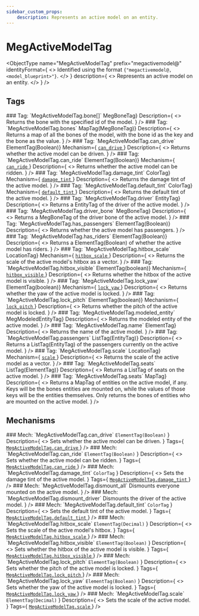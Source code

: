 ```yaml
---
sidebar_custom_props:
    description: Represents an active model on an entity.
---
```

# MegActiveModelTag

<ObjectType
    name="MegActiveModelTag"
    prefix="megactivemodel@"
    identityFormat={
        <>
            Identified using the format <code>{"megactivemodel@<entity>,<model_blueprint>"}</code>.
        </>
    }
    description={
        <>
            Represents an active model on an entity.
        </>
    }
/>

## Tags

<MetaEntry>
    <EntryHeader>
    ### Tag: `MegActiveModelTag.bone[<id>]`
    </EntryHeader>
    <DetailsTable
        Returns={<code>MegBoneTag</code>}
        Description={
            <>
                Returns the bone with the specified id of the model.
            </>
        }
    />
</MetaEntry>

<MetaEntry>
    <EntryHeader>
    ### Tag: `MegActiveModelTag.bones`
    </EntryHeader>
    <DetailsTable
        Returns={<code>MapTag(MegBoneTag)</code>}
        Description={
            <>
                Returns a map of all the bones of the model, with the bone id as the key and the bone as the value.
            </>
        }
    />
</MetaEntry>

<MetaEntry>
    <EntryHeader>
    ### Tag: `MegActiveModelTag.can_drive`
    </EntryHeader>
    <DetailsTable
        Returns={<code>ElementTag(Boolean)</code>}
        Mechanism={
            <a href="#mech-megactivemodeltagcan_drive">
                <code>can_drive</code>
            </a>
        }
        Description={
            <>
                Returns whether the active model can be driven.
            </>
        }
    />
</MetaEntry>

<MetaEntry>
    <EntryHeader>
    ### Tag: `MegActiveModelTag.can_ride`
    </EntryHeader>
    <DetailsTable
        Returns={<code>ElementTag(Boolean)</code>}
        Mechanism={
            <a href="#mech-megactivemodeltagcan_ride">
                <code>can_ride</code>
            </a>
        }
        Description={
            <>
                Returns whether the active model can be ridden.
            </>
        }
    />
</MetaEntry>

<MetaEntry>
    <EntryHeader>
    ### Tag: `MegActiveModelTag.damage_tint`
    </EntryHeader>
    <DetailsTable
        Returns={<code>ColorTag</code>}
        Mechanism={
            <a href="#mech-megactivemodeltagdamage_tint">
                <code>damage_tint</code>
            </a>
        }
        Description={
            <>
                Returns the damage tint of the active model.
            </>
        }
    />
</MetaEntry>

<MetaEntry>
    <EntryHeader>
    ### Tag: `MegActiveModelTag.default_tint`
    </EntryHeader>
    <DetailsTable
        Returns={<code>ColorTag</code>}
        Mechanism={
            <a href="#mech-megactivemodeltagdefault_tint">
                <code>default_tint</code>
            </a>
        }
        Description={
            <>
                Returns the default tint of the active model.
            </>
        }
    />
</MetaEntry>

<MetaEntry>
    <EntryHeader>
    ### Tag: `MegActiveModelTag.driver`
    </EntryHeader>
    <DetailsTable
        Returns={<code>EntityTag</code>}
        Description={
            <>
                Returns a EntityTag of the driver of the active model.
            </>
        }
    />
</MetaEntry>

<MetaEntry>
    <EntryHeader>
    ### Tag: `MegActiveModelTag.driver_bone`
    </EntryHeader>
    <DetailsTable
        Returns={<code>MegBoneTag</code>}
        Description={
            <>
                Returns a MegBoneTag of the driver bone of the active model.
            </>
        }
    />
</MetaEntry>

<MetaEntry>
    <EntryHeader>
    ### Tag: `MegActiveModelTag.has_passengers`
    </EntryHeader>
    <DetailsTable
        Returns={<code>ElementTag(Boolean)</code>}
        Description={
            <>
                Returns whether the active model has passengers.
            </>
        }
    />
</MetaEntry>

<MetaEntry>
    <EntryHeader>
    ### Tag: `MegActiveModelTag.has_riders`
    </EntryHeader>
    <DetailsTable
        Returns={<code>ElementTag(Boolean)</code>}
        Description={
            <>
                Returns a ElementTag(Boolean) of whether the active model has riders.
            </>
        }
    />
</MetaEntry>

<MetaEntry>
    <EntryHeader>
    ### Tag: `MegActiveModelTag.hitbox_scale`
    </EntryHeader>
    <DetailsTable
        Returns={<code>LocationTag</code>}
        Mechanism={
            <a href="#mech-megactivemodeltaghitbox_scale">
                <code>hitbox_scale</code>
            </a>
        }
        Description={
            <>
                Returns the scale of the active model's hitbox as a vector.
            </>
        }
    />
</MetaEntry>

<MetaEntry>
    <EntryHeader>
    ### Tag: `MegActiveModelTag.hitbox_visible`
    </EntryHeader>
    <DetailsTable
        Returns={<code>ElementTag(boolean)</code>}
        Mechanism={
            <a href="#mech-megactivemodeltaghitbox_visible">
                <code>hitbox_visible</code>
            </a>
        }
        Description={
            <>
                Returns whether the hitbox of the active model is visible.
            </>
        }
    />
</MetaEntry>

<MetaEntry>
    <EntryHeader>
    ### Tag: `MegActiveModelTag.lock_yaw`
    </EntryHeader>
    <DetailsTable
        Returns={<code>ElementTag(boolean)</code>}
        Mechanism={
            <a href="#mech-megactivemodeltaglock_yaw">
                <code>lock_yaw</code>
            </a>
        }
        Description={
            <>
                Returns whether the yaw of the active model is locked.
            </>
        }
    />
</MetaEntry>

<MetaEntry>
    <EntryHeader>
    ### Tag: `MegActiveModelTag.lock_pitch`
    </EntryHeader>
    <DetailsTable
        Returns={<code>ElementTag(boolean)</code>}
        Mechanism={
            <a href="#mech-megactivemodeltaglock_pitch">
                <code>lock_pitch</code>
            </a>
        }
        Description={
            <>
                Returns whether the pitch of the active model is locked.
            </>
        }
    />
</MetaEntry>

<MetaEntry>
    <EntryHeader>
    ### Tag: `MegActiveModelTag.modeled_entity`
    </EntryHeader>
    <DetailsTable
        Returns={<code>MegModeledEntityTag</code>}
        Description={
            <>
                Returns the modeled entity of the active model.
            </>
        }
    />
</MetaEntry>

<MetaEntry>
    <EntryHeader>
    ### Tag: `MegActiveModelTag.name`
    </EntryHeader>
    <DetailsTable
        Returns={<code>ElementTag</code>}
        Description={
            <>
                Returns the name of the active model.
            </>
        }
    />
</MetaEntry>

<MetaEntry>
    <EntryHeader>
    ### Tag: `MegActiveModelTag.passengers`
    </EntryHeader>
    <DetailsTable
        Returns={<code>ListTag(EntityTag)</code>}
        Description={
            <>
                Returns a ListTag(EntityTag) of the passengers currently on the active model.
            </>
        }
    />
</MetaEntry>

<MetaEntry>
    <EntryHeader>
    ### Tag: `MegActiveModelTag.scale`
    </EntryHeader>
    <DetailsTable
        Returns={<code>LocationTag</code>}
        Mechanism={
            <a href="#mech-megactivemodeltagscale">
                <code>scale</code>
            </a>
        }
        Description={
            <>
                Returns the scale of the active model as a vector.
            </>
        }
    />
</MetaEntry>

<MetaEntry>
    <EntryHeader>
    ### Tag: `MegActiveModelTag.seats`
    </EntryHeader>
    <DetailsTable
        Returns={<code>ListTag(ElementTag)</code>}
        Description={
            <>
                Returns a ListTag of seats on the active model.
            </>
        }
    />
</MetaEntry>

<MetaEntry>
    <EntryHeader>
    ### Tag: `MegActiveModelTag.seats`
    </EntryHeader>
    <DetailsTable
        Returns={<code>MapTag</code>}
        Description={
            <>
                Returns a MapTag of entities on the active model, if any.
                Keys will be the bones entities are mounted on, while the values of those keys will be the entities themselves.
                Only returns the bones of entities who are mounted on the active model.
            </>
        }
    />
</MetaEntry>

## Mechanisms

<MetaEntry>
    <EntryHeader>
    ### Mech: `MegActiveModelTag.can_drive`
    </EntryHeader>
    <DetailsTable
        Input={
            <>
                <code>ElementTag(Boolean)</code>
            </>
        }
        Description={
            <>
                Sets whether the active model can be driven.
            </>
        }
        Tags={
            <a href="#tag-megactivemodeltagcan_drive">
                <code>MegActiveModelTag.can_drive</code>
            </a>
        }
    />
</MetaEntry>

<MetaEntry>
    <EntryHeader>
    ### Mech: `MegActiveModelTag.can_ride`
    </EntryHeader>
    <DetailsTable
        Input={
            <>
                <code>ElementTag(Boolean)</code>
            </>
        }
        Description={
            <>
                Sets whether the active model can be ridden.
            </>
        }
        Tags={
            <a href="#tag-megactivemodeltagcan_ride">
                <code>MegActiveModelTag.can_ride</code>
            </a>
        }
    />
</MetaEntry>

<MetaEntry>
    <EntryHeader>
    ### Mech: `MegActiveModelTag.damage_tint`
    </EntryHeader>
    <DetailsTable
        Input={
            <>
                <code>ColorTag</code>
            </>
        }
        Description={
            <>
                Sets the damage tint of the active model.
            </>
        }
        Tags={
            <a href="#tag-megactivemodeltagdamage_tint">
                <code>MegActiveModelTag.damage_tint</code>
            </a>
        }
    />
</MetaEntry>

<MetaEntry>
    <EntryHeader>
    ### Mech: `MegActiveModelTag.dismount_all`
    </EntryHeader>
    <DetailsTable
        Description={
            <>
                Dismounts everyone mounted on the active model.
            </>
        }
    />
</MetaEntry>

<MetaEntry>
    <EntryHeader>
    ### Mech: `MegActiveModelTag.dismount_driver`
    </EntryHeader>
    <DetailsTable
        Description={
            <>
                Dismounts the driver of the active model.
            </>
        }
    />
</MetaEntry>

<MetaEntry>
    <EntryHeader>
    ### Mech: `MegActiveModelTag.default_tint`
    </EntryHeader>
    <DetailsTable
        Input={
            <>
                <code>ColorTag</code>
            </>
        }
        Description={
            <>
                Sets the default tint of the active model.
            </>
        }
        Tags={
            <a href="#tag-megactivemodeltagdefault_tint">
                <code>MegActiveModelTag.default_tint</code>
            </a>
        }
    />
</MetaEntry>

<MetaEntry>
    <EntryHeader>
    ### Mech: `MegActiveModelTag.hitbox_scale`
    </EntryHeader>
    <DetailsTable
        Input={
            <>
                <code>ElementTag(Decimal)</code>
            </>
        }
        Description={
            <>
                Sets the scale of the active model's hitbox.
            </>
        }
        Tags={
            <a href="#tag-megactivemodeltaghitbox_scale">
                <code>MegActiveModelTag.hitbox_scale</code>
            </a>
        }
    />
</MetaEntry>

<MetaEntry>
    <EntryHeader>
    ### Mech: `MegActiveModelTag.hitbox_visible`
    </EntryHeader>
    <DetailsTable
        Input={
            <>
                <code>ElementTag(Boolean)</code>
            </>
        }
        Description={
            <>
                Sets whether the hitbox of the active model is visible.
            </>
        }
        Tags={
            <a href="#tag-megactivemodeltaghitbox_visible">
                <code>MegActiveModelTag.hitbox_visible</code>
            </a>
        }
    />
</MetaEntry>

<MetaEntry>
    <EntryHeader>
    ### Mech: `MegActiveModelTag.lock_pitch`
    </EntryHeader>
    <DetailsTable
        Input={
            <>
                <code>ElementTag(Boolean)</code>
            </>
        }
        Description={
            <>
                Sets whether the pitch of the active model is locked.
            </>
        }
        Tags={
            <a href="#tag-megactivemodeltaglock_pitch">
                <code>MegActiveModelTag.lock_pitch</code>
            </a>
        }
    />
</MetaEntry>

<MetaEntry>
    <EntryHeader>
    ### Mech: `MegActiveModelTag.lock_yaw`
    </EntryHeader>
    <DetailsTable
        Input={
            <>
                <code>ElementTag(Boolean)</code>
            </>
        }
        Description={
            <>
                Sets whether the yaw of the active model is locked.
            </>
        }
        Tags={
            <a href="#tag-megactivemodeltaglock_yaw">
                <code>MegActiveModelTag.lock_yaw</code>
            </a>
        }
    />
</MetaEntry>

<MetaEntry>
    <EntryHeader>
    ### Mech: `MegActiveModelTag.scale`
    </EntryHeader>
    <DetailsTable
        Input={
            <>
                <code>ElementTag(Decimal)</code>
            </>
        }
        Description={
            <>
                Sets the scale of the active model.
            </>
        }
        Tags={
            <a href="#tag-megactivemodeltagscale">
                <code>MegActiveModelTag.scale</code>
            </a>
        }
    />
</MetaEntry>
